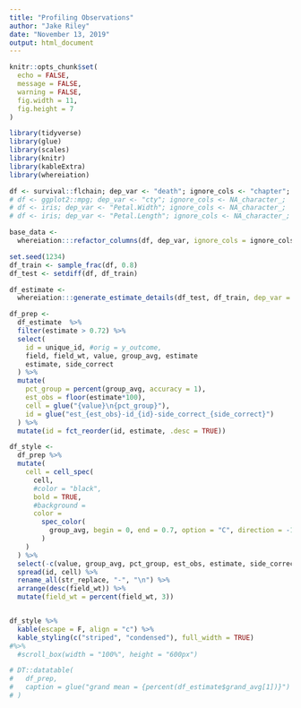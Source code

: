 ```yaml
---
title: "Profiling Observations"
author: "Jake Riley"
date: "November 13, 2019"
output: html_document
---
```


<style type="text/css">
div.main-container {
  max-width: 100%;
  margin-left: auto;
  margin-right: auto;
}
</style>

```r
knitr::opts_chunk$set(
  echo = FALSE, 
  message = FALSE, 
  warning = FALSE,
  fig.width = 11,
  fig.height = 7
)
```

```r
library(tidyverse)
library(glue)
library(scales)
library(knitr)
library(kableExtra)
library(whereiation)

df <- survival::flchain; dep_var <- "death"; ignore_cols <- "chapter";
# df <- ggplot2::mpg; dep_var <- "cty"; ignore_cols <- NA_character_;
# df <- iris; dep_var <- "Petal.Width"; ignore_cols <- NA_character_;
# df <- iris; dep_var <- "Petal.Length"; ignore_cols <- NA_character_;

base_data <- 
  whereiation:::refactor_columns(df, dep_var, ignore_cols = ignore_cols)

set.seed(1234)
df_train <- sample_frac(df, 0.8)
df_test <- setdiff(df, df_train)

df_estimate <-
  whereiation:::generate_estimate_details(df_test, df_train, dep_var = "death")
```

```r
df_prep <-
  df_estimate  %>% 
  filter(estimate > 0.72) %>%
  select(
    id = unique_id, #orig = y_outcome, 
    field, field_wt, value, group_avg, estimate
    estimate, side_correct
  ) %>%
  mutate(
    pct_group = percent(group_avg, accuracy = 1),
    est_obs = floor(estimate*100),
    cell = glue("{value}\n{pct_group}"),
    id = glue("est_{est_obs}-id_{id}-side_correct_{side_correct}")
  ) %>% 
  mutate(id = fct_reorder(id, estimate, .desc = TRUE))

df_style <-
  df_prep %>% 
  mutate(
    cell = cell_spec(
      cell,
      #color = "black", 
      bold = TRUE,
      #background =
      color = 
        spec_color(
          group_avg, begin = 0, end = 0.7, option = "C", direction = -1#, alpha = 0.3
        )
    )
  ) %>% 
  select(-c(value, group_avg, pct_group, est_obs, estimate, side_correct)) %>% 
  spread(id, cell) %>% 
  rename_all(str_replace, "-", "\n") %>% 
  arrange(desc(field_wt)) %>% 
  mutate(field_wt = percent(field_wt, 3))


df_style %>% 
  kable(escape = F, align = "c") %>%
  kable_styling(c("striped", "condensed"), full_width = TRUE)
#%>%
  #scroll_box(width = "100%", height = "600px")

# DT::datatable(
#   df_prep, 
#   caption = glue("grand mean = {percent(df_estimate$grand_avg[1])}")
# )

```
  

